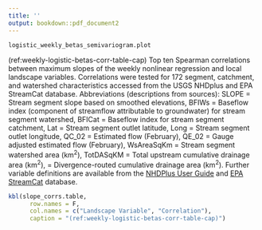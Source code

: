```yaml
---
title: ''
output: bookdown::pdf_document2
---
```


\renewcommand{\thefigure}{S\arabic{figure}}
\setcounter{figure}{0}

```r
logistic_weekly_betas_semivariogram.plot
```

\newpage

(ref:weekly-logistic-betas-corr-table-cap) Top ten Spearman correlations between maximum slopes of the weekly nonlinear regression and local landscape variables. Correlations were tested for 172 segment, catchment, and watershed characteristics accessed from the USGS NHDplus and EPA StreamCat database. Abbreviations (descriptions from sources):  SLOPE = Stream segment slope based on smoothed elevations, BFIWs = Baseflow index (component of streamflow attributable to groundwater) for stream segment watershed, BFICat = Baseflow index for stream segment catchment, Lat = Stream segment outlet latitude, Long = Stream segment outlet longitude, QC_02 = Estimated flow (February), QE_02 = Gauge adjusted estimated flow (February), WsAreaSqKm = Stream segment watershed area (km$^2$), TotDASqKM = Total upstream cumulative drainage area (km$^2$), = Divergence-routed cumulative drainage area (km$^2$). Further variable definitions are available from the [NHDPlus User Guide](https://pubs.er.usgs.gov/publication/ofr20191096) and [EPA StreamCat](https://www.epa.gov/national-aquatic-resource-surveys/streamcat-metrics-and-definitions) database.

```r
kbl(slope_corrs.table,
      row.names = F,
      col.names = c("Landscape Variable", "Correlation"),
      caption = "(ref:weekly-logistic-betas-corr-table-cap)")
```


